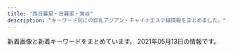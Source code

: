 ```yaml
---
title: "西日暮里・日暮里・鶯谷"
description: "キーワード別にの巨乳アジアン・チャイナエステ嬢情報をまとめました。"
---
```


新着画像と新着キーワードをまとめています。
2021年05月13日の情報です。

<DmmAffiliateIns />
<KeywordTable
  shops={
    [
    {
        "station": "JR\u897f\u65e5\u66ae\u91cc\u99c5",
        "img_links": [
            "http://onkyoukou.tyo.cm/images/line.jpg",
            "http://onkyoukou.tyo.cm/images/s_staff1.jpg",
            "http://onkyoukou.tyo.cm/images/mobile.jpg",
            "http://onkyoukou.tyo.cm/photos/sites/88/2017/03/staff4.jpg",
            "http://onkyoukou.tyo.cm/images/s_staff.jpg",
            "http://onkyoukou.tyo.cm/images/n3.jpg",
            "http://onkyoukou.tyo.cm/images/face_bj3.jpg",
            "http://onkyoukou.tyo.cm/images/s_mobile.jpg",
            "http://onkyoukou.tyo.cm/images/n1.jpg",
            "http://onkyoukou.tyo.cm/images/face_bj.jpg",
            "http://onkyoukou.tyo.cm/images/s_face.jpg",
            "http://onkyoukou.tyo.cm/images/s_link.jpg",
            "http://onkyoukou.tyo.cm/images/acc3.jpg",
            "http://onkyoukou.tyo.cm/images/nbj1.jpg",
            "http://onkyoukou.tyo.cm/images/acc2.jpg",
            "http://onkyoukou.tyo.cm/photos/sites/88/2017/03/staff2.jpg",
            "http://onkyoukou.tyo.cm/images/nbj3.jpg",
            "http://onkyoukou.tyo.cm/photos/sites/88/2017/03/staff1.jpg",
            "http://onkyoukou.tyo.cm/images/s_pick.jpg",
            "http://onkyoukou.tyo.cm/photos/sites/88/2020/03/2020030111163079.jpg",
            "http://onkyoukou.tyo.cm/images/acc1.jpg",
            "http://onkyoukou.tyo.cm/images/top.png",
            "http://onkyoukou.tyo.cm/images/s_news.jpg"
        ],
        "keywords": {
            "86": 3,
            "88": 6,
            "C": 13,
            "87": 3
        },
        "url": "http://onkyoukou.tyo.cm/",
        "name": "\u6e29\u99a8\u6e2f-\u304a\u3093\u304d\u3087\u3046\u3053\u3046-"
    },
    {
        "img_links": [
            "https://www.sofia-est.com/img/material/coursepoint_rev2.png",
            "https://www.sofia-est.com/img/top/topslide20141210.jpg",
            "https://www.sofia-est.com/img/banner/koko_120x60.png",
            "https://www.sofia-est.com/img/material/movie20141210.jpg",
            "https://www.sofia-est.com/img/girl/list/s99_list.jpg",
            "https://www.sofia-est.com/img/material/mob_t3.jpg",
            "https://www.sofia-est.com/img/material/top_about.png",
            "https://www.sofia-est.com/img/material/movieicon.png",
            "https://www.sofia-est.com/img/material/mob_m1_rev1.jpg",
            "https://www.sofia-est.com/img/material/doublecourse_rev1.png",
            "https://www.sofia-est.com/img/girl/thumb/s84_2.jpg",
            "https://www.sofia-est.com/img/material/noimg_thumb.jpg",
            "https://www.sofia-est.com/img/material/photo1.jpg",
            "https://www.sofia-est.com/img/material/top_movie.png",
            "https://www.sofia-est.com/img/girl/main/s81_1.jpg",
            "https://www.sofia-est.com/img/material/mob_youtube.png",
            "https://www.sofia-est.com/img/material/gm4_rollout.png",
            "https://www.sofia-est.com/img/girl/thumb/s81_3.jpg",
            "https://www.sofia-est.com/img/material/page3_subt1.png",
            "https://www.sofia-est.com/img/girl/main/s92_1.jpg",
            "https://www.sofia-est.com/img/girl/thumb/s84_1.jpg",
            "https://www.sofia-est.com/img/material/phototxt.jpg",
            "https://www.sofia-est.com/img/material/noimg_b.jpg",
            "https://www.sofia-est.com/img/material/page6_subt1.png",
            "https://www.sofia-est.com/img/girl/thumb/s100_2.jpg",
            "https://www.sofia-est.com/img/girl/list/s81_list.jpg",
            "https://www.sofia-est.com/img/material/gm1_rollout.png",
            "https://www.sofia-est.com/img/girl/thumb/s89_2.jpg",
            "https://www.sofia-est.com/img/girl/thumb/s100_1.jpg",
            "https://www.sofia-est.com/img/material/pagetop_rollout.png",
            "https://www.sofia-est.com/img/material/top_kodawariimg1.jpg",
            "https://www.sofia-est.com/img/material/photo3.jpg",
            "https://www.sofia-est.com/img/material/top_pickup.png",
            "https://www.sofia-est.com/img/material/sd_rt_btn.png",
            "https://www.sofia-est.com/img/girl/thumb/s97_2.jpg",
            "https://www.sofia-est.com/img/material/gm3_rollout.png",
            "https://www.sofia-est.com/img/girl/pickup/pickup20190509222453.jpg",
            "https://www.sofia-est.com/img/girl/pickup/pickup20200111122329.jpg",
            "https://www.sofia-est.com/img/material/noimg_m.jpg",
            "https://www.sofia-est.com/img/girl/list/s89_list.jpg",
            "https://www.sofia-est.com/img/girl/list/s111_list.jpg",
            "https://www.sofia-est.com/img/top/topslide20141211.jpg",
            "https://www.sofia-est.com/img/material/page4_subt1.png",
            "https://www.sofia-est.com/img/material/top_newface.png",
            "https://www.sofia-est.com/img/girl/list/s94_list.jpg",
            "https://www.sofia-est.com/img/girl/main/s97_1.jpg",
            "https://www.sofia-est.com/img/material/course_tanta1.png",
            "https://www.sofia-est.com/img/material/iph.png",
            "https://www.sofia-est.com/img/girl/thumb/s55_2.jpg",
            "https://www.sofia-est.com/img/material/yakusoku.png",
            "https://www.sofia-est.com/img/girl/thumb/s81_1.jpg",
            "https://www.sofia-est.com/img/top/topslide20150918.jpg",
            "https://www.sofia-est.com/img/material/gm5_rollout.png",
            "https://www.sofia-est.com/img/material/movie_right_yaji.png",
            "https://www.sofia-est.com/img/material/mob_t1.jpg",
            "https://www.sofia-est.com/img/material/photo2.jpg",
            "https://www.sofia-est.com/img/material/hosi5.png",
            "https://www.sofia-est.com/img/girl/pickup/pickup20191220093702.jpg",
            "https://www.sofia-est.com/img/girl/thumb/s57_1.jpg",
            "https://www.sofia-est.com/img/material/page4_subt2.png",
            "https://www.sofia-est.com/img/girl/thumb/s56_1.jpg",
            "https://www.sofia-est.com/img/material/top_twitter.png",
            "https://www.sofia-est.com/img/material/gm6_rollout.png",
            "https://www.sofia-est.com/img/material/page8_subt2.png",
            "https://www.sofia-est.com/img/material/page7_subt1.png",
            "https://www.sofia-est.com/img/girl/main/s55_1.jpg",
            "https://www.sofia-est.com/img/material/mob_m5.jpg",
            "https://www.sofia-est.com/img/girl/thumb/s94_1.jpg",
            "https://www.sofia-est.com/img/material/photo4.jpg",
            "https://www.sofia-est.com/img/material/page3_1_subt1.png",
            "https://www.sofia-est.com/img/girl/list/s97_list.jpg",
            "https://www.sofia-est.com/img/girl/thumb/s94_2.jpg",
            "https://www.sofia-est.com/img/what/coupon202009.png",
            "https://www.sofia-est.com/img/girl/thumb/s97_1.jpg",
            "https://www.sofia-est.com/img/girl/thumb/s81_4.jpg",
            "https://www.sofia-est.com/img/material/mobileqr.png",
            "https://www.sofia-est.com/img/girl/main/s99_1.jpg",
            "https://www.sofia-est.com/img/girl/thumb/s92_1.jpg",
            "https://www.sofia-est.com/img/material/top_camp.png",
            "https://www.sofia-est.com/img/material/gm2_rollout.png",
            "https://www.sofia-est.com/img/material/page6_subt2.png",
            "https://www.sofia-est.com/img/material/mob_t5.jpg",
            "https://www.sofia-est.com/img/material/top_news.png",
            "https://www.sofia-est.com/img/material/page5_subt1.png",
            "https://www.sofia-est.com/img/girl/thumb/s81_2.jpg",
            "https://www.sofia-est.com/img/girl/pickup/pickup20191220093623.jpg",
            "https://www.sofia-est.com/img/material/photo7.jpg",
            "https://www.sofia-est.com/img/material/page2_subt1.png",
            "https://www.sofia-est.com/img/material/page3_1_subt2.png",
            "https://www.sofia-est.com/img/girl/list/s108_list.jpg",
            "https://www.sofia-est.com/img/material/photo5.jpg",
            "https://www.sofia-est.com/img/girl/list/s84_list.jpg",
            "https://www.sofia-est.com/img/material/page5_subt2.png",
            "https://www.sofia-est.com/img/girl/main/s94_1.jpg",
            "https://www.sofia-est.com/img/girl/list/s100_list.jpg",
            "https://www.sofia-est.com/img/girl/thumb/s99_2.jpg",
            "https://www.sofia-est.com/img/girl/thumb/s81_5.jpg",
            "https://www.sofia-est.com/img/girl/main/s56_1.jpg",
            "https://www.sofia-est.com/img/material/course_tanta2.png",
            "https://www.sofia-est.com/img/material/page8_subt1.png",
            "https://www.sofia-est.com/img/material/top_infomation.png",
            "https://www.sofia-est.com/img/material/courseoption_rev1.png",
            "https://www.sofia-est.com/img/material/photo6.jpg",
            "https://www.sofia-est.com/img/material/page6_subt3.png",
            "https://www.sofia-est.com/img/material/mob_t2.jpg",
            "https://www.sofia-est.com/img/material/mob_t4.jpg",
            "https://www.sofia-est.com/img/girl/main/s100_1.jpg",
            "https://www.sofia-est.com/img/girl/thumb/s99_1.jpg",
            "https://www.sofia-est.com/img/girl/main/s84_1.jpg",
            "https://www.sofia-est.com/img/girl/mobilepickup/mobilepickup20200302124127.jpg",
            "https://www.sofia-est.com/img/material/photo8.jpg",
            "https://www.sofia-est.com/img/girl/list/s92_list.jpg",
            "https://www.sofia-est.com/img/girl/thumb/s55_3.jpg",
            "https://www.sofia-est.com/img/material/mob_m3_rev1.jpg",
            "https://www.sofia-est.com/img/material/top_kodawari.png",
            "https://www.sofia-est.com/img/girl/thumb/s56_2.jpg",
            "https://www.sofia-est.com/img/girl/main/s89_1.jpg",
            "https://www.sofia-est.com/img/material/mob_m4.jpg",
            "https://www.sofia-est.com/img/material/movie_left_yaji.png",
            "https://www.sofia-est.com/img/material/mob_m2_rev1.jpg",
            "https://www.sofia-est.com/img/girl/thumb/s108_1.jpg",
            "https://www.sofia-est.com/img/girl/thumb/s89_1.jpg",
            "https://www.sofia-est.com/img/girl/list/s56_list.jpg",
            "https://www.sofia-est.com/img/material/photobig.jpg",
            "https://www.sofia-est.com/img/girl/thumb/s92_2.jpg",
            "https://www.sofia-est.com/img/girl/list/s57_list.jpg",
            "https://www.sofia-est.com/img/girl/list/s55_list.jpg",
            "https://www.sofia-est.com/img/girl/main/s57_1.jpg",
            "https://www.sofia-est.com/img/girl/thumb/s55_1.jpg"
        ],
        "station": "JR\u65e5\u66ae\u91cc\u99c5\u5357\u53e3",
        "name": "\u30bd\u30d5\u30a3\u30a2",
        "url": "https://www.sofia-est.com/",
        "keywords": {
            "G": 2,
            "\u30bb\u30af\u30b7\u30fc": 39,
            "E": 1
        }
    },
    {
        "name": "\u3082\u307f\u306e\u6728",
        "url": "https://mominoki.tyo.ac/",
        "keywords": {
            "83": 4,
            "C": 15,
            "85": 12,
            "86": 4,
            "87": 8,
            "D": 24,
            "E": 4
        },
        "img_links": [
            "https://mominoki.tyo.ac/photos/sites/41/2020/09/2020092804344750.jpg",
            "https://mominoki.tyo.ac/images/themes/pink/s_newface.png",
            "https://mominoki.tyo.ac/images/themes/pink/r3.jpg",
            "https://mominoki.tyo.ac/images/themes/pink/s_ranking.png",
            "https://mominoki.tyo.ac/photos/sites/41/2020/09/2020092801595154.jpg",
            "https://mominoki.tyo.ac/images/themes/pink/no1.png",
            "https://mominoki.tyo.ac/photos/sites/41/2020/11/2020111401222038.jpg",
            "https://mominoki.tyo.ac/photos/sites/41/2020/09/2020092810535583.jpg",
            "https://mominoki.tyo.ac/images/themes/pink/s_news.png",
            "https://mominoki.tyo.ac/images/themes/pink/mobile.jpg",
            "https://mominoki.tyo.ac/photos/sites/41/2020/09/2020092804344859.jpg",
            "https://mominoki.tyo.ac/images/themes/pink/s_pickup.png",
            "https://mominoki.tyo.ac/images/themes/pink/line.png",
            "https://mominoki.tyo.ac/photos/sites/41/2021/03/202103150747058.jpg",
            "https://mominoki.tyo.ac/images/themes/pink/no2.png",
            "https://mominoki.tyo.ac/images/themes/pink/s_staff.png",
            "https://mominoki.tyo.ac/photos/sites/41/2020/09/2020092804344656.jpg",
            "https://mominoki.tyo.ac/photos/sites/41/2021/03/202103150746598.jpg",
            "https://mominoki.tyo.ac/images/themes/pink/s_link.png",
            "https://mominoki.tyo.ac/images/room2.jpg",
            "https://mominoki.tyo.ac/images/room1.jpg",
            "https://mominoki.tyo.ac/images/room3.jpg",
            "https://mominoki.tyo.ac/images/room4.jpg"
        ],
        "station": "\u753a\u5c4b\u99c51\u756a\u51fa\u53e3"
    },
    {
        "img_links": [
            "http://www.en-nippori.net/image/mainparts/images/navi01_06.jpg",
            "http://www.en-nippori.net/image/therapist/04.jpg",
            "http://www.en-nippori.net/image/therapist/01.jpg",
            "http://www.en-nippori.net/image/mainparts/images/navi01_07.jpg",
            "http://www.en-nippori.net/image/therapist/02.jpg",
            "http://www.en-nippori.net/image/mainparts/main.jpg",
            "http://www.en-nippori.net/image/mainparts/images/navi01_05.jpg",
            "http://www.en-nippori.net/image/index/top.jpg",
            "http://www.en-nippori.net/image/therapist/03.jpg",
            "http://www.en-nippori.net/image/therapist/06.jpg",
            "http://www.en-nippori.net/image/mainparts/images/navi01_04.jpg",
            "http://www.en-nippori.net/image/mainparts/images/navi01_02.jpg",
            "http://www.en-nippori.net/image/mainparts/images/navi01_03.jpg"
        ],
        "keywords": {
            "C": 6
        },
        "station": "JR\u65e5\u66ae\u91cc\u99c5\u6771\u53e3",
        "name": "\u7e01",
        "url": "http://www.en-nippori.net/"
    },
    {
        "station": "JR\u7530\u7aef\u99c5",
        "url": "http://minopom.xyz/",
        "img_links": [
            "http://minopom.xyz/uploads/allimg/210410/1-21041014450GC.jpg",
            "http://minopom.xyz/uploads/allimg/210406/1-21040614313L45.jpg",
            "http://www.minopom.xyz/uploads/allimg/210410/1-21041014500NX.jpg",
            "http://minopom.xyz/uploads/210406/1-210406143111G0.jpg",
            "http://minopom.xyz/picture/room1.jpg",
            "http://www.minopom.xyz/uploads/allimg/210410/1-210410145124148.jpg",
            "http://minopom.xyz/uploads/allimg/210410/1-210410145124148.jpg",
            "http://minopom.xyz/picture/img.site-builder.jpg",
            "http://minopom.xyz/uploads/allimg/210410/1-210410144U4934.jpg",
            "http://minopom.xyz/uploads/210419/1-21041914162C16.jpg",
            "http://www.minopom.xyz/picture/img.site-builder.jpg",
            "http://www.minopom.xyz/picture/head.jpg",
            "http://minopom.xyz/uploads/allimg/210410/1-210410145204C9.jpg",
            "http://minopom.xyz/uploads/allimg/210410/1-2104101450455A.jpg",
            "http://www.minopom.xyz/uploads/allimg/210410/1-210410144U4934.jpg",
            "http://minopom.xyz/picture/room3.jpg",
            "http://minopom.xyz/uploads/allimg/210410/1-21041014413S64.jpg",
            "http://minopom.xyz/uploads/allimg/210410/1-21041014500NX.jpg",
            "http://minopom.xyz/uploads/210430/1-2104301Q63S18.jpg",
            "http://www.minopom.xyz/uploads/allimg/210410/1-210410144PY50.jpg",
            "http://minopom.xyz/picture/head.jpg",
            "http://minopom.xyz/uploads/210406/1-2104061433121E.jpg",
            "http://minopom.xyz/uploads/210406/1-210406143244C2.jpg",
            "http://www.minopom.xyz/uploads/allimg/210410/1-2104101450455A.jpg",
            "http://minopom.xyz/uploads/allimg/210410/1-210410144PY50.jpg",
            "http://minopom.xyz/picture/room2.jpg",
            "http://minopom.xyz/uploads/allimg/210410/1-210410144323118.jpg",
            "http://www.minopom.xyz/picture/totop_04.png",
            "http://www.minopom.xyz/uploads/allimg/210410/1-210410145204C9.jpg",
            "http://www.minopom.xyz/uploads/allimg/210406/1-21040614313L45.jpg",
            "http://minopom.xyz/picture/totop_04.png"
        ],
        "keywords": {
            "\u4e73": 3
        },
        "name": "\u30ed\u30fc\u30ba"
    },
    {
        "keywords": {},
        "img_links": [
            "http://www.relax-mirai.info/images/m03.jpg",
            "http://www.relax-mirai.info/gals/emi1.jpg",
            "http://www.relax-mirai.info/i/120/sayuri1.jpg",
            "http://www.relax-mirai.info/images/momo1.jpg",
            "http://www.relax-mirai.info/i/images/momo1.jpg",
            "http://www.relax-mirai.info/images/qr.jpg",
            "http://www.relax-mirai.info/gals/kaka1.jpg",
            "http://www.relax-mirai.info/images/info01.jpg",
            "http://www.relax-mirai.info/gals/risa1.jpg",
            "http://www.relax-mirai.info/images/sayuri1.jpg",
            "http://www.relax-mirai.info/images/m04.jpg",
            "http://www.relax-mirai.info/images/risa1.jpg",
            "http://www.relax-mirai.info/i/images/sayuri1.jpg",
            "http://www.relax-mirai.info/images/info02.jpg",
            "http://www.relax-mirai.info/images/m02.jpg",
            "http://www.relax-mirai.info/gals/aki1.jpg"
        ],
        "url": "http://www.relax-mirai.info/",
        "station": "\u65e5\u66ae\u91cc\u99c5\u6771\u53e3",
        "name": "\u672a\u6765"
    },
    {
        "name": "Oasis\uff5e\u30aa\u30a2\u30b7\u30b9",
        "url": "http://lillian.work/",
        "keywords": {},
        "img_links": [
            "http://lillian.work/icon/line.png",
            "http://lillian.work/images/flower.png",
            "http://lillian.work/icon/google_plus.png",
            "http://lillian.work/images/main1.jpg",
            "http://lillian.work/staff/miki-l1.jpg",
            "http://lillian.work/button/home.png",
            "http://lillian.work/room/tl2.jpg",
            "http://lillian.work/icon/facebook.png",
            "http://lillian.work/room/room-l1.jpg",
            "http://lillian.work/images/header3.png",
            "http://lillian.work/button/staff.png",
            "http://lillian.work/images/main-sp.jpg",
            "http://lillian.work/room/tl3.jpg",
            "http://lillian.work/room/esthe2.jpg",
            "http://lillian.work/staff/miki-s1.jpg",
            "http://lillian.work/room/esthe3.jpg",
            "http://lillian.work/icon/twitter.png",
            "http://lillian.work/room/tl1.jpg",
            "http://lillian.work/staff/nana-s1.jpg",
            "http://lillian.work/images/footer-l.png",
            "http://lillian.work/images/footer-r.png",
            "http://lillian.work/room/room-l2.jpg",
            "http://lillian.work/images/clear.png",
            "http://lillian.work/room/esthe1.jpg",
            "http://lillian.work/room/room-l3.jpg",
            "http://lillian.work/staff/nana-l1.jpg",
            "http://lillian.work/room/room-l4.jpg"
        ],
        "station": "JR\u9daf\u8c37\u99c5\u5317\u53e3"
    },
    {
        "name": "\u706f\u308a\u5c4b",
        "url": "http://chou.ies.bz/",
        "station": "JR\u897f\u65e5\u66ae\u91cc\u99c5",
        "keywords": {
            "C": 1,
            "D": 11,
            "85": 1,
            "E": 1,
            "84": 2,
            "86": 8,
            "87": 2
        },
        "img_links": [
            "http://chou.ies.bz/images/s_link.png",
            "http://chou.ies.bz/images/s_staff.jpg",
            "http://chou.ies.bz/photos/sites/85/2020/12/2020120204150858.jpg",
            "http://chou.ies.bz/photos/sites/85/2021/04/2021042710033582.jpg",
            "http://chou.ies.bz/photos/sites/85/2019/07/2019070106320474.jpg",
            "http://chou.ies.bz/photos/sites/85/2019/07/2019070106330942.jpg",
            "http://chou.ies.bz/photos/sites/85/2019/07/2019070509385227.jpg",
            "http://chou.ies.bz/images/top.png",
            "http://chou.ies.bz/photos/sites/85/2019/07/2019070106333414.jpg",
            "http://chou.ies.bz/photos/sites/85/2020/12/2020121802483415.jpg",
            "http://chou.ies.bz/photos/sites/85/2019/07/2019070106340260.jpg",
            "http://chou.ies.bz/photos/sites/85/2020/10/2020100610370157.jpg",
            "http://chou.ies.bz/photos/sites/85/2021/05/2021051201142065.jpg",
            "http://chou.ies.bz/photos/sites/85/2019/06/2019062803491517.jpg",
            "http://chou.ies.bz/images/s_pick.png",
            "http://chou.ies.bz/images/s3.png",
            "http://chou.ies.bz/photos/sites/85/2019/12/2019120602315853.jpg",
            "http://chou.ies.bz/photos/sites/85/2020/10/2020100610383828.jpg",
            "http://chou.ies.bz/images/mobile.png",
            "http://chou.ies.bz/images/n3.png",
            "http://chou.ies.bz/images/n1.jpg",
            "http://chou.ies.bz/photos/sites/85/2020/12/2020120204265615.jpg",
            "http://chou.ies.bz/images/s_news.png",
            "http://chou.ies.bz/images/s1.png"
        ]
    },
    {
        "img_links": [
            "http://lapis.tyo.cm/images/pick_bj3.jpg",
            "http://lapis.tyo.cm/images/nbj1.jpg",
            "http://lapis.tyo.cm/images/s_blog.jpg",
            "http://lapis.tyo.cm/images/s_staff.jpg",
            "http://lapis.tyo.cm/images/top.png",
            "http://lapis.tyo.cm/images/new.jpg",
            "http://lapis.tyo.cm/photos/sites/75/2021/05/2021051302480691.jpg",
            "http://lapis.tyo.cm/images/pick_bj1.jpg",
            "http://lapis.tyo.cm/images/s_link.jpg",
            "http://lapis.tyo.cm/images/s_pick.jpg",
            "http://lapis.tyo.cm/images/s_face.jpg",
            "http://lapis.tyo.cm/images/nbj3.jpg"
        ],
        "name": "\u30e9\u30d4\u30b9",
        "keywords": {},
        "url": "http://lapis.tyo.cm/",
        "station": "JR\u9daf\u8c37\u99c5\u5317\u53e3"
    },
    {
        "url": "http://es-minami.com/",
        "keywords": {},
        "img_links": [
            "http://es-minami.com/images/rika1.jpg",
            "http://www.es-minami.com/gals/rika1.jpg",
            "http://es-minami.com/img/yuki1.jpg",
            "http://www.es-minami.com/images/sayuri1.jpg",
            "http://www.es-minami.com/images/riri1.jpg",
            "http://es-minami.com/images/staff-bar.png",
            "http://www.es-minami.com/images/mika2.jpg",
            "http://es-minami.com/img/mika1.jpg",
            "http://es-minami.com/images/pick_staff6.jpg",
            "http://www.es-minami.com/images/rika1.jpg",
            "http://www.es-minami.com/images/pick_staff6.jpg",
            "http://www.es-minami.com/gals/sakura1.jpg",
            "http://www.es-minami.com/gals/mika2.jpg",
            "http://www.es-minami.com/img/nana1.jpg",
            "http://es-minami.com/gals/sayuri2.jpg",
            "http://www.es-minami.com/gals/sayuri1.jpg",
            "http://www.es-minami.com/img/sayuri1.jpg",
            "http://es-minami.com/gals/mika2.jpg",
            "http://www.es-minami.com/images/news.png",
            "http://www.es-minami.com/img/riri1.jpg",
            "http://www.es-minami.com/gals/mika1.jpg",
            "http://www.es-minami.com/images/staff-bar.png",
            "http://es-minami.com/images/riri1.jpg",
            "http://es-minami.com/gals/nana1.jpg",
            "http://es-minami.com/img/sayuri1.jpg",
            "http://www.es-minami.com/images/yuki1.jpg",
            "http://es-minami.com/gals/rika1.jpg",
            "http://www.es-minami.com/img/mika1.jpg",
            "http://es-minami.com/img/mika2.jpg",
            "http://es-minami.com/gals/sakura1.jpg",
            "http://www.es-minami.com/gals/yuki1.jpg",
            "http://www.es-minami.com/gals/sayuri2.jpg",
            "http://es-minami.com/images/sayuri1.jpg",
            "http://www.es-minami.com/images/sayuri2.jpg",
            "http://es-minami.com/img/sayuri2.jpg",
            "http://es-minami.com/images/news.png",
            "http://www.es-minami.com/images/nana1.jpg",
            "http://es-minami.com/images/nana1.jpg",
            "http://www.es-minami.com/img/sayuri2.jpg",
            "http://www.es-minami.com/images/mika1.jpg",
            "http://www.es-minami.com/gals/nana1.jpg",
            "http://es-minami.com/img/nana1.jpg",
            "http://es-minami.com/gals/mika1.jpg",
            "http://es-minami.com/images/mika2.jpg",
            "http://es-minami.com/gals/yuki1.jpg",
            "http://es-minami.com/images/mika1.jpg",
            "http://www.es-minami.com/img/yuki1.jpg",
            "http://es-minami.com/images/mobole.png",
            "http://es-minami.com/gals/sayuri1.jpg",
            "http://es-minami.com/images/yuki1.jpg",
            "http://www.es-minami.com/images/mobole.png",
            "http://www.es-minami.com/img/mika2.jpg",
            "http://es-minami.com/images/sayuri2.jpg",
            "http://www.es-minami.com/gals/riri1.jpg",
            "http://es-minami.com/img/riri1.jpg",
            "http://es-minami.com/gals/riri1.jpg"
        ],
        "station": "JR\u65e5\u66ae\u91cc\u99c5\u6771\u53e3",
        "name": "\u307f\u306a\u307f"
    },
    {
        "img_links": [
            "http://www.mac-riraku106.xyz/uploads/191209/1-191209123459153.jpg",
            "http://www.mac-riraku106.xyz/uploads/190723/1-1.jpg",
            "http://www.mac-riraku106.xyz/uploads/190723/25-1.jpg",
            "http://www.mac-riraku106.xyz/uploads/191128/1-19112Q31009521.jpg",
            "http://www.mac-riraku106.xyz/uploads/190723/1-2.jpg",
            "http://www.mac-riraku106.xyz/uploads/200317/1-20031G4420c38.jpg",
            "http://www.mac-riraku106.xyz/uploads/200317/1-20031G44220J0.jpg",
            "http://www.mac-riraku106.xyz/uploads/200317/1-20031G44235R7.jpg",
            "http://www.mac-riraku106.xyz/uploads/200325/1-2003251H312V4.jpg",
            "http://www.mac-riraku106.xyz/uploads/200608/1-20060Q0251EY.jpg",
            "http://www.mac-riraku106.xyz/static/picture/top-img02.png",
            "http://www.mac-riraku106.xyz/uploads/200325/1-2003251H340B9.jpg",
            "http://www.mac-riraku106.xyz/uploads/200801/1-200P1110412514.jpg",
            "http://www.mac-riraku106.xyz/uploads/190723/21-1.jpg",
            "http://www.mac-riraku106.xyz/static/picture/top-img03.png",
            "http://www.mac-riraku106.xyz/uploads/191219/1-19121912423J29.jpg",
            "http://www.mac-riraku106.xyz/uploads/200801/1-200P1110A4M2.jpg",
            "http://www.mac-riraku106.xyz/uploads/191128/1-19112Q3102OP.jpg",
            "http://www.mac-riraku106.xyz/uploads/190723/23-3.jpg",
            "http://www.mac-riraku106.xyz/uploads/191209/1-1912091229204E.jpg",
            "http://www.mac-riraku106.xyz/uploads/200501/1-200501125150516.jpg",
            "http://www.mac-riraku106.xyz/uploads/190926/1-1Z926131T2408.jpg",
            "http://www.mac-riraku106.xyz/uploads/190723/23-2.jpg",
            "http://www.mac-riraku106.xyz/uploads/191008/1-19100Q5453V63.jpg",
            "http://www.mac-riraku106.xyz/uploads/200501/1-200501125251121.jpg",
            "http://www.mac-riraku106.xyz/uploads/200801/1-200P1110631926.jpg",
            "http://www.mac-riraku106.xyz/static/picture/1.jpg",
            "http://www.mac-riraku106.xyz/static/picture/top-img09.png",
            "http://www.mac-riraku106.xyz/uploads/190723/23-1.jpg",
            "http://www.mac-riraku106.xyz/uploads/190723/30-1.jpg",
            "http://www.mac-riraku106.xyz/uploads/191219/1-191219124141563.jpg",
            "http://www.mac-riraku106.xyz/static/picture/top-img01.png",
            "http://www.mac-riraku106.xyz/uploads/191106/1-191106092J62Y.jpg",
            "http://www.mac-riraku106.xyz/uploads/200310/1-200310130Z0421.jpg",
            "http://www.mac-riraku106.xyz/uploads/200818/1-200QQ5535E92.jpg",
            "http://www.mac-riraku106.xyz/uploads/190826/1-1ZR6144611E0.jpg",
            "http://www.mac-riraku106.xyz/uploads/200501/1-200501145002a7.jpg",
            "http://www.mac-riraku106.xyz/uploads/190826/1-1ZR614462Qa.jpg",
            "http://www.mac-riraku106.xyz/uploads/200501/1-200501144951148.jpg",
            "http://www.mac-riraku106.xyz/uploads/191106/1-191106092T0531.jpg",
            "http://www.mac-riraku106.xyz/uploads/190906/1-1ZZ6125225A4.jpg",
            "http://www.mac-riraku106.xyz/static/picture/tel.png",
            "http://www.mac-riraku106.xyz/uploads/190723/10-1.jpg",
            "http://www.mac-riraku106.xyz/uploads/200310/1-200310130925920.jpg",
            "http://www.mac-riraku106.xyz/uploads/190926/1-1Z926131R6102.jpg",
            "http://www.mac-riraku106.xyz/uploads/191008/1-19100Q5451M20.jpg",
            "http://www.mac-riraku106.xyz/static/picture/michi01.png",
            "http://www.mac-riraku106.xyz/uploads/190723/34-1.jpg",
            "http://www.mac-riraku106.xyz/uploads/190723/33-1.jpg",
            "http://www.mac-riraku106.xyz/uploads/200501/1-200501125159161.jpg",
            "http://www.mac-riraku106.xyz/uploads/200501/1-200501145011C2.jpg",
            "http://www.mac-riraku106.xyz/uploads/191128/1-19112Q3111UF.jpg",
            "http://www.mac-riraku106.xyz/static/picture/call.png",
            "http://www.mac-riraku106.xyz/static/picture/2.jpg",
            "http://www.mac-riraku106.xyz/uploads/191209/1-191209122ZY50.jpg",
            "http://www.mac-riraku106.xyz/uploads/191106/1-191106092S0357.jpg",
            "http://www.mac-riraku106.xyz/uploads/200501/1-200501125300127.jpg",
            "http://www.mac-riraku106.xyz/static/picture/michi02.png",
            "http://www.mac-riraku106.xyz/uploads/200818/1-200QQ554231G.jpg",
            "http://www.mac-riraku106.xyz/uploads/190906/1-1ZZ612503C39.jpg",
            "http://www.mac-riraku106.xyz/uploads/200310/1-20031013091I08.jpg",
            "http://www.mac-riraku106.xyz/uploads/200818/1-200QQ55415J4.jpg",
            "http://www.mac-riraku106.xyz/uploads/190723/10-2.jpg",
            "http://www.mac-riraku106.xyz/uploads/200608/1-20060Q02506204.jpg"
        ],
        "keywords": {
            "E": 6,
            "C": 19,
            "D": 47,
            "86": 19,
            "F": 3,
            "94": 3,
            "85": 15
        },
        "name": "\u306f\u305f\u3061",
        "url": "http://www.mac-riraku106.xyz/",
        "station": "JR\u65e5\u66ae\u91cc\u99c5\u5357\u53e3"
    },
    {
        "url": "http://es-rlx.com/",
        "name": "\u5065\u7f8e\u5802",
        "station": "JR\u9daf\u8c37\u99c5\u5317\u53e3",
        "keywords": {
            "C": 21
        },
        "img_links": [
            "http://es-rlx.com/img/ttl_tnew.png",
            "http://es-rlx.com/staff/mai/01.jpg",
            "http://es-rlx.com/img/ft_tel.png",
            "http://es-rlx.com/img/access/roaddm.png",
            "http://es-rlx.com/img/ttl_staff.png",
            "http://es-rlx.com/staff/minami/01mb.jpg",
            "http://es-rlx.com/staff/sakura/01.jpg",
            "http://es-rlx.com/staff/sakura/01mb.jpg",
            "http://es-rlx.com/staff/minami/01.jpg",
            "http://es-rlx.com/staff/hana/01mb.jpg",
            "http://es-rlx.com/staff/rumi/01mb.jpg",
            "http://es-rlx.com/pic/top1.jpg",
            "http://es-rlx.com/staff/yuki/01.jpg",
            "http://es-rlx.com/img/access/kanban.png",
            "http://es-rlx.com/staff/rumi/01.jpg",
            "http://es-rlx.com/img/access/road04.jpg",
            "http://es-rlx.com/img/access/road03.jpg",
            "http://es-rlx.com/staff/hana/01.jpg",
            "http://es-rlx.com/img/ttl_mobile.png",
            "http://es-rlx.com/i/files/homeimg.jpg",
            "http://es-rlx.com/img/access/road01.jpg",
            "http://es-rlx.com/img/youtube.jpg",
            "http://es-rlx.com/pic/top3.jpg",
            "http://es-rlx.com/pic/top2.jpg",
            "http://es-rlx.com/staff/mai/01mb.jpg",
            "http://es-rlx.com/pic/head.png",
            "http://es-rlx.com/staff/yuki/01mb.jpg",
            "http://es-rlx.com/img/ttl_rec.png",
            "http://es-rlx.com/img/access/road02.jpg"
        ]
    },
    {
        "station": "JR\u65e5\u66ae\u91cc\u99c5\u6771\u53e3",
        "img_links": [
            "http://esthe-aroma.red/images/r4.jpg",
            "http://esthe-aroma.red/images/news.png",
            "http://esthe-aroma.red/link/menlog.jpg",
            "http://esthe-aroma.red/images/evetop.png",
            "http://esthe-aroma.red/images/cg01.jpg",
            "http://esthe-aroma.red/images/staff_s.png",
            "http://esthe-aroma.red/images/cg02.jpg",
            "http://esthe-aroma.red/images/r2.jpg",
            "http://esthe-aroma.red/images/kan.jpg",
            "http://esthe-aroma.red/images/rec.png",
            "http://esthe-aroma.red/images/sruru.jpg",
            "http://esthe-aroma.red/images/cg07.jpg",
            "http://esthe-aroma.red/images/cg03.jpg",
            "http://esthe-aroma.red/images/cg06.jpg",
            "http://esthe-aroma.red/images/cg08.jpg",
            "http://esthe-aroma.red/images/top.png",
            "http://esthe-aroma.red/images/imm.jpg",
            "http://esthe-aroma.red/images/r3.jpg",
            "http://esthe-aroma.red/images/cg04.jpg",
            "http://esthe-aroma.red/images/r1.jpg",
            "http://esthe-aroma.red/images/cg10.jpg",
            "http://esthe-aroma.red/images/precau.png"
        ],
        "keywords": {
            "E": 1,
            "D": 7,
            "86": 8
        },
        "name": "\u548c\u5408 \u308f\u3054\u3046",
        "url": "http://esthe-aroma.red/"
    },
    {
        "keywords": {
            "86": 12,
            "83": 36,
            "D": 12,
            "E": 12,
            "C": 36,
            "87": 12
        },
        "station": "JR\u897f\u65e5\u66ae\u91cc\u99c5",
        "url": "http://flowerscent.este.work/",
        "name": "\u3075\u308f\u3075\u308f",
        "img_links": [
            "http://flowerscent.este.work/2/uploadimg/1600260826.jpg",
            "http://flowerscent.este.work/head_3_4691_1556258938113847.png",
            "http://flowerscent.este.work/head_1_4691_1553674270167089.png",
            "http://flowerscent.este.work/2/uploadimg/1599833697.jpg",
            "http://flowerscent.este.work/head_2_4691_1553674270815382.png"
        ]
    },
    {
        "img_links": [
            "http://momo.tyo.cm/images/nav_link05.png",
            "http://momo.tyo.cm/images/border02.png",
            "http://momo.tyo.cm/photos/sites/53/2021/02/2021021607405882.jpg",
            "http://momo.tyo.cm/images/pagetop.png",
            "http://momo.tyo.cm/photos/sites/53/2021/02/2021021607405578.jpg",
            "http://momo.tyo.cm/images/tit_com03.png",
            "http://momo.tyo.cm/photos/sites/53/2021/02/2021021607405658.jpg",
            "http://momo.tyo.cm/images/tit_com04.png",
            "http://momo.tyo.cm/images/nav_link04.png",
            "http://momo.tyo.cm/images/news.png",
            "http://momo.tyo.cm/images/top_slider02.jpg",
            "http://momo.tyo.cm/photos/sites/53/2021/02/2021021607405730.jpg",
            "http://momo.tyo.cm/images/nav_link06.png",
            "http://momo.tyo.cm/images/tit_link01.png",
            "http://momo.tyo.cm/images/tit_com02.png",
            "http://momo.tyo.cm/images/tit04.png",
            "http://momo.tyo.cm/images/border01.png",
            "http://momo.tyo.cm/images/tit05.png",
            "http://momo.tyo.cm/images/top_slider01.jpg",
            "http://momo.tyo.cm/images/tit01.png",
            "http://momo.tyo.cm/images/tit03.png",
            "http://momo.tyo.cm/images/tit_com01.png",
            "http://momo.tyo.cm/images/tit_com05.png",
            "http://momo.tyo.cm/images/nav_link01.png",
            "http://momo.tyo.cm/images/nav_link03.png",
            "http://momo.tyo.cm/images/nav_link02.png",
            "http://momo.tyo.cm/images/bg_pick.png",
            "http://momo.tyo.cm/images/tit_staff.png",
            "http://momo.tyo.cm/images/tit02.png",
            "http://momo.tyo.cm/images/tit_com.png"
        ],
        "url": "http://momo.tyo.cm/",
        "station": "JR\u65e5\u66ae\u91cc\u99c5\u5357\u53e3",
        "keywords": {
            "86": 15,
            "85": 5,
            "D": 20
        },
        "name": "\u6843"
    }
]
}
/>
<DmmAffiliateScript />

